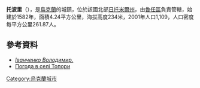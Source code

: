 {{coord|49|39|13|N|29|18|48|E|scale:30000|display=title}}

'''托波里'''（{{lang-uk|Топори}}），是[[烏克蘭|烏克蘭]]的城鎮，位於該國北部[[日托米爾州|日托米爾州]]，由[[魯任區|魯任區]]負責管轄，始建於1582年，面積4.24平方公里，海拔高度234米，2001年人口1,109，人口密度每平方公里261.87人。

==參考資料==
* [https://web.archive.org/web/20160304131315/http://shron.chtyvo.org.ua/Ivanchenko_Volodymyr/Kvitka_u_chervonomu_pekli_zhyttievyi_shliakh_Liudmyly_Foi.pdf ''Іванченко Володимир.'']
* [http://weather.in.ua/ua/zhitomirskaja/26319 Погода в селі Топори] {{Wayback|url=http://weather.in.ua/ua/zhitomirskaja/26319 |date=20150610225153 }}
  
{{Ukraine-geo-stub}}
[[Category:烏克蘭城市|Category:烏克蘭城市]]